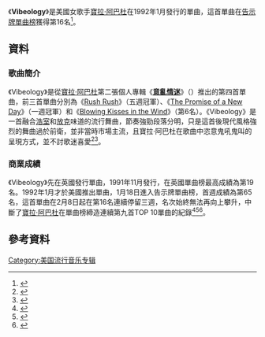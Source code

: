 {{Infobox single
| Name = Vibeology
| Cover = 
| Artist = [[寶拉·阿巴杜|寶拉·阿巴杜]]
| from Album = [[Spellbound_(專輯)|意亂情迷]]
| Released = 1991年11月27日 (英國)
                     1992年1月16日 (美國)
| Format = [[錄音帶|錄音帶]], [[黑膠唱片|黑膠唱片]], [[CD|CD]]
| Recorded = 1990<br>Studio Masters<br><small>([[洛杉磯|洛杉磯]])</small>
| Genre = [[浩室|浩室]], [[new_jack_swing|新傑克搖擺]]
| Length = 5:16
| Label = [[維京唱片|維京唱片]]
| Writer = Peter Lord, Sandra St. Victor, V. Jeffrey Smith
| Producer = Peter Lord, V. Jeffrey Smith
| Last single = "[[Blowing_Kisses_in_the_Wind|Blowing Kisses in the Wind]]" <br />(1991)
| This single = "'''Vibeology'''" <br />(1991)
| Next single = "[[Will_You_Marry_Me?|Will You Marry Me?]]" <br />(1991)
}}
《'''Vibeology'''》是美國女歌手[[寶拉·阿巴杜|寶拉·阿巴杜]]在1992年1月發行的單曲，這首單曲在[[Billboard_Hot_100|告示牌單曲榜]]獲得第16名<ref>{{Cite web |url=http://www.billboard.com/artist/328428/paula-abdul/chart |title=美國告示牌官網寶拉·阿巴杜單曲榜成績 |accessdate=2016-06-24 |archive-date=2016-06-29 |archive-url=https://web.archive.org/web/20160629232229/http://www.billboard.com/artist/328428/paula-abdul/chart |dead-url=no }}</ref>。

==資料==
===歌曲簡介===
《Vibeology》是從[[寶拉·阿巴杜|寶拉·阿巴杜]]第二張個人專輯《'''[[Spellbound_(專輯)|意亂情迷]]'''》（{{lang-en|'''Spellbound'''}}）推出的第四首單曲，前三首單曲分別為《[[Rush_Rush|Rush Rush]]》（五週冠軍）、《[[The_Promise_of_a_New_Day|The Promise of a New Day]]》（一週冠軍）和《[[Blowing_Kisses_in_the_Wind|Blowing Kisses in the Wind]]》（第6名）。《Vibeology》是一首融合[[浩室|浩室]]和[[放克|放克]]味道的流行舞曲，節奏強勁段落分明，只是這首後現代風格強烈的舞曲過於前衛，並非當時市場主流，且寶拉·阿巴杜在歌曲中恣意鬼吼鬼叫的呈現方式，並不討歌迷喜愛<ref>{{Cite web |url=http://www.billboard.com/artist/328428/paula-abdul/biography |title=美國告示牌寶拉·阿巴杜資料 |accessdate=2016-06-24 |archive-date=2016-07-10 |archive-url=https://web.archive.org/web/20160710161122/http://www.billboard.com/artist/328428/paula-abdul/biography |dead-url=no }}</ref><ref>{{Cite web |url=http://www.rollingstone.com/music/artists/paula-abdul |title=美國滾石雜誌寶拉·阿巴杜資料 |accessdate=2016-06-24 |archive-date=2016-07-28 |archive-url=https://web.archive.org/web/20160728035421/http://www.rollingstone.com/music/artists/paula-abdul |dead-url=no }}</ref>。

===商業成績===
《Vibeology》先在英國發行單曲，1991年11月發行，在英國單曲榜最高成績為第19名。1992年1月才於美國推出單曲，1月18日進入告示牌單曲榜，首週成績為第65名，這首單曲在2月8日起在第16名連續停留三週，名次始終無法再向上攀升，中斷了[[寶拉·阿巴杜|寶拉·阿巴杜]]在單曲榜締造連續第九首TOP 10單曲的紀錄<ref>{{Cite web |url=http://www.billboard.com/charts/hot-100/1992-01-18 |title=1992-01-18告示牌單曲榜 |access-date=2016-06-24 |archive-date=2022-04-26 |archive-url=https://web.archive.org/web/20220426132728/https://www.billboard.com/charts/hot-100/1992-01-18/ }}</ref><ref>{{Cite web |url=http://www.billboard.com/charts/hot-100/1992-02-08 |title=1992-02-08告示牌單曲榜 |access-date=2016-06-24 |archive-date=2022-01-06 |archive-url=https://web.archive.org/web/20220106021741/https://www.billboard.com/charts/hot-100/1992-02-08/ }}</ref><ref>{{Cite web |url=http://www.officialcharts.com/artist/25106/PAULA-ABDUL/ |title=英國排行榜官網寶拉·阿巴杜專輯單曲成績 |accessdate=2016-06-24 |archive-date=2016-07-02 |archive-url=https://web.archive.org/web/20160702181248/http://www.officialcharts.com/artist/25106/paula-abdul/ |dead-url=no }}</ref>。

==參考資料==
{{reflist|3}}
[[Category:美国流行音乐专辑|Category:美国流行音乐专辑]]